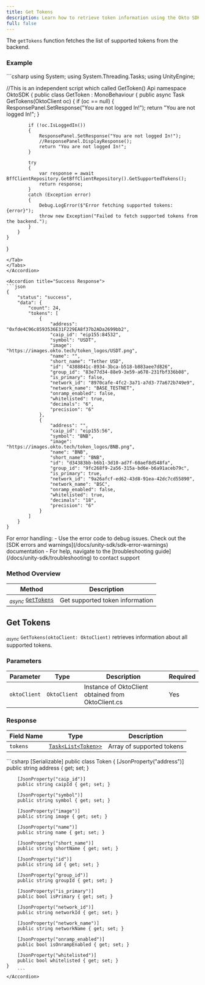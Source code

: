 ```yaml
---
title: Get Tokens
description: Learn how to retrieve token information using the Okto SDK.
full: false
---
```



The `getTokens` function fetches the list of supported tokens from the backend.

<ChainSupportStatus 
/>

### Example

<Accordions defaultValue="Usage">
<Accordion title="Usage">
<Tabs items={['C#']}>
<Tab value="C#">
```csharp
using System;
using System.Threading.Tasks;
using UnityEngine;

//This is an independent script which called GetToken() Api
namespace OktoSDK
{
    public class GetToken : MonoBehaviour
    {
        public async Task<object> GetTokens(OktoClient oc)
        {
            if (oc == null)
            {
                ResponsePanel.SetResponse("You are not logged In!");
                return "You are not logged In!";
            }

            if (!oc.IsLoggedIn())
            {
                ResponsePanel.SetResponse("You are not logged In!");
                //ResponsePanel.DisplayResponse();
                return "You are not logged In!";
            }

            try
            {
                var response = await BffClientRepository.GetBffClientRepository().GetSupportedTokens();
                return response;
            }
            catch (Exception error)
            {
                Debug.LogError($"Error fetching supported tokens: {error}");
                throw new Exception("Failed to fetch supported tokens from the backend.");
            }
        }
    }
}
```
</Tab>
</Tabs>
</Accordion>

<Accordion title="Success Response">
```json
{
    "status": "success",
    "data": {
        "count": 24,
        "tokens": [
            {
                "address": "0xfde4C96c8593536E31F229EA8f37b2ADa2699bb2",
                "caip_id": "eip155:84532",
                "symbol": "USDT",
                "image": "https://images.okto.tech/token_logos/USDT.png",
                "name": "",
                "short_name": "Tether USD",
                "id": "4388841c-8934-3bca-b518-b883aee7d826",
                "group_id": "83e77d34-88e9-3e59-a678-231fbf336b08",
                "is_primary": false,
                "network_id": "8970cafe-4fc2-3a71-a7d3-77a672b749e9",
                "network_name": "BASE_TESTNET",
                "onramp_enabled": false,
                "whitelisted": true,
                "decimals": "6",
                "precision": "6"
            },
            {
                "address": "",
                "caip_id": "eip155:56",
                "symbol": "BNB",
                "image": "https://images.okto.tech/token_logos/BNB.png",
                "name": "BNB",
                "short_name": "BNB",
                "id": "d34383bb-b6b1-3d10-ad7f-60aef8d548fa",
                "group_id": "9fc268f9-2a56-315a-bd6e-b6a91aceb79c",
                "is_primary": true,
                "network_id": "9a26afcf-ed62-43d8-91ea-42dc7cd55890",
                "network_name": "BSC",
                "onramp_enabled": false,
                "whitelisted": true,
                "decimals": "18",
                "precision": "6"
            }
        ]
    }
}
```
</Accordion>
</Accordions>

<Callout title="Note" type="info">
For error handling:
- Use the error code to debug issues. Check out the [SDK errors and warnings](/docs/unity-sdk/sdk-error-warnings) documentation
- For help, navigate to the [troubleshooting guide](/docs/unity-sdk/troubleshooting) to contact support
</Callout>

### Method Overview

| Method | Description |
|---------|-------------|
| <sub><i>async</i></sub> [`GetTokens`](#get-tokens) | Get supported token information |

<div className="method-box">

## Get Tokens

<sub><i>async</i></sub> `GetTokens(oktoClient: OktoClient)` retrieves information about all supported tokens.

### Parameters

| Parameter | Type | Description | Required |
|-----------|------|-------------|-----------|
| `oktoClient` | `OktoClient` | Instance of OktoClient obtained from OktoClient.cs | Yes |

### Response

<Callout title="Success Response">

| Field Name | Type | Description |
|------------|------|-------------|
| `tokens` | [`Task<List<Token>>`](/docs/unity-sdk/technical-reference#models) | Array of supported tokens |

<Accordions>
    <Accordion title="Response Type">
        ```csharp
    [Serializable]
    public class Token
    {
        [JsonProperty("address")]
        public string address { get; set; }

        [JsonProperty("caip_id")]
        public string caipId { get; set; }

        [JsonProperty("symbol")]
        public string symbol { get; set; }

        [JsonProperty("image")]
        public string image { get; set; }

        [JsonProperty("name")]
        public string name { get; set; }

        [JsonProperty("short_name")]
        public string shortName { get; set; }

        [JsonProperty("id")]
        public string id { get; set; }

        [JsonProperty("group_id")]
        public string groupId { get; set; }

        [JsonProperty("is_primary")]
        public bool isPrimary { get; set; }

        [JsonProperty("network_id")]
        public string networkId { get; set; }

        [JsonProperty("network_name")]
        public string networkName { get; set; }

        [JsonProperty("onramp_enabled")]
        public bool isOnrampEnabled { get; set; }

        [JsonProperty("whitelisted")]
        public bool whitelisted { get; set; }
    }
        ```
    </Accordion>
</Accordions>

</Callout>

</div>